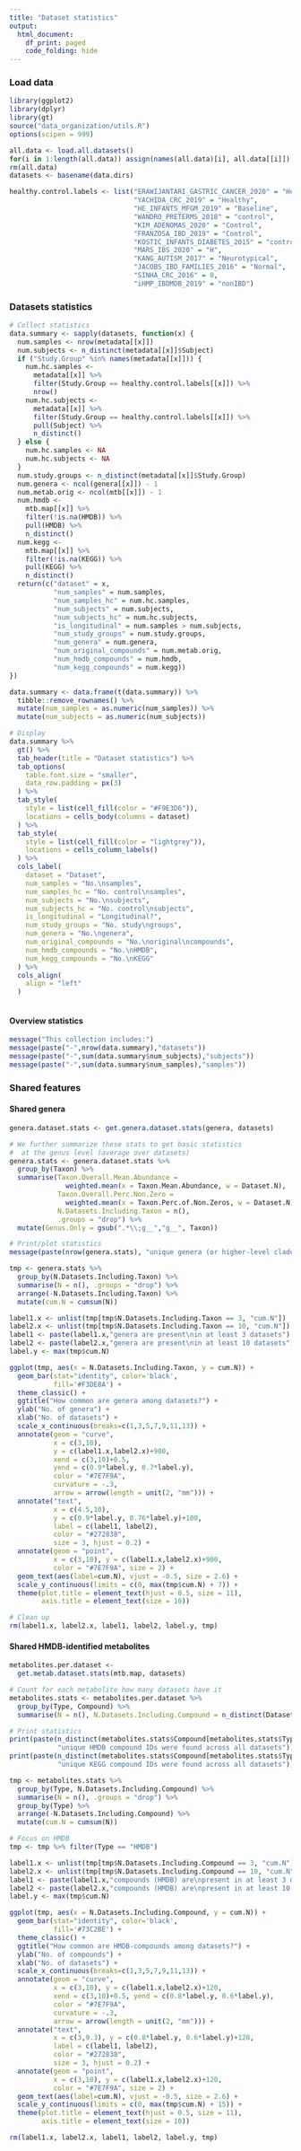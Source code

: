 ```yaml
---
title: "Dataset statistics"
output:
  html_document:
    df_print: paged
    code_folding: hide
---
```


### Load data

```r
library(ggplot2)
library(dplyr)
library(gt)
source("data_organization/utils.R")
options(scipen = 999)
```

```r
all.data <- load.all.datasets()
for(i in 1:length(all.data)) assign(names(all.data)[i], all.data[[i]])
rm(all.data)
datasets <- basename(data.dirs)

healthy.control.labels <- list("ERAWIJANTARI_GASTRIC_CANCER_2020" = "Healthy",
                               "YACHIDA_CRC_2019" = "Healthy",
                               "HE_INFANTS_MFGM_2019" = "Baseline",
                               "WANDRO_PRETERMS_2018" = "control",
                               "KIM_ADENOMAS_2020" = "Control",
                               "FRANZOSA_IBD_2019" = "Control",
                               "KOSTIC_INFANTS_DIABETES_2015" = "control",
                               "MARS_IBS_2020" = "H", 
                               "KANG_AUTISM_2017" = "Neurotypical", 
                               "JACOBS_IBD_FAMILIES_2016" = "Normal", 
                               "SINHA_CRC_2016" = 0, 
                               "iHMP_IBDMDB_2019" = "nonIBD")
```

### Datasets statistics

```r
# Collect statistics
data.summary <- sapply(datasets, function(x) {
  num.samples <- nrow(metadata[[x]])
  num.subjects <- n_distinct(metadata[[x]]$Subject)
  if ("Study.Group" %in% names(metadata[[x]])) {
    num.hc.samples <- 
      metadata[[x]] %>% 
      filter(Study.Group == healthy.control.labels[[x]]) %>% 
      nrow()
    num.hc.subjects <- 
      metadata[[x]] %>% 
      filter(Study.Group == healthy.control.labels[[x]]) %>% 
      pull(Subject) %>% 
      n_distinct()
  } else {
    num.hc.samples <- NA
    num.hc.subjects <- NA
  }
  num.study.groups <- n_distinct(metadata[[x]]$Study.Group)
  num.genera <- ncol(genera[[x]]) - 1
  num.metab.orig <- ncol(mtb[[x]]) - 1
  num.hmdb <-
    mtb.map[[x]] %>% 
    filter(!is.na(HMDB)) %>% 
    pull(HMDB) %>% 
    n_distinct()
  num.kegg <- 
    mtb.map[[x]] %>% 
    filter(!is.na(KEGG)) %>% 
    pull(KEGG) %>% 
    n_distinct()
  return(c("dataset" = x,
           "num_samples" = num.samples,
           "num_samples_hc" = num.hc.samples,
           "num_subjects" = num.subjects,
           "num_subjects_hc" = num.hc.subjects,
           "is_longitudinal" = num.samples > num.subjects,
           "num_study_groups" = num.study.groups,
           "num_genera" = num.genera,
           "num_original_compounds" = num.metab.orig,
           "num_hmdb_compounds" = num.hmdb,
           "num_kegg_compounds" = num.kegg))
})

data.summary <- data.frame(t(data.summary)) %>% 
  tibble::remove_rownames() %>%
  mutate(num_samples = as.numeric(num_samples)) %>%
  mutate(num_subjects = as.numeric(num_subjects)) 

# Display
data.summary %>% 
  gt() %>%
  tab_header(title = "Dataset statistics") %>%
  tab_options(
    table.font.size = "smaller",
    data_row.padding = px(3)
  ) %>%
  tab_style(
    style = list(cell_fill(color = "#F9E3D6")),
    locations = cells_body(columns = dataset)
  ) %>%
  tab_style(
    style = list(cell_fill(color = "lightgrey")),
    locations = cells_column_labels()
  ) %>%
  cols_label(
    dataset = "Dataset",
    num_samples = "No.\nsamples",
    num_samples_hc = "No. control\nsamples",
    num_subjects = "No.\nsubjects",
    num_subjects_hc = "No. control\nsubjects",
    is_longitudinal = "Longitudinal?",
    num_study_groups = "No. study\ngroups",
    num_genera = "No.\ngenera",
    num_original_compounds = "No.\noriginal\ncompounds",
    num_hmdb_compounds = "No.\nHMDB",
    num_kegg_compounds = "No.\nKEGG"
  ) %>%
  cols_align(
    align = "left"
  )
  
```

#### Overview statistics

```r
message("This collection includes:")
message(paste("-",nrow(data.summary),"datasets"))
message(paste("-",sum(data.summary$num_subjects),"subjects"))
message(paste("-",sum(data.summary$num_samples),"samples"))
```


### Shared features

#### Shared genera

```r
genera.dataset.stats <- get.genera.dataset.stats(genera, datasets)

# We further summarize these stats to get basic statistics 
#  at the genus level (average over datasets)
genera.stats <- genera.dataset.stats %>%
  group_by(Taxon) %>%
  summarise(Taxon.Overall.Mean.Abundance = 
              weighted.mean(x = Taxon.Mean.Abundance, w = Dataset.N),
            Taxon.Overall.Perc.Non.Zero = 
              weighted.mean(x = Taxon.Perc.of.Non.Zeros, w = Dataset.N),
            N.Datasets.Including.Taxon = n(),
            .groups = "drop") %>%
  mutate(Genus.Only = gsub(".*\\;g__","g__", Taxon))

# Print/plot statistics
message(paste(nrow(genera.stats), "unique genera (or higher-level clades) were found across all datasets"))

tmp <- genera.stats %>%
  group_by(N.Datasets.Including.Taxon) %>%
  summarise(N = n(), .groups = "drop") %>%
  arrange(-N.Datasets.Including.Taxon) %>%
  mutate(cum.N = cumsum(N))

label1.x <- unlist(tmp[tmp$N.Datasets.Including.Taxon == 3, "cum.N"])
label2.x <- unlist(tmp[tmp$N.Datasets.Including.Taxon == 10, "cum.N"])
label1 <- paste(label1.x,"genera are present\nin at least 3 datasets")
label2 <- paste(label2.x,"genera are present\nin at least 10 datasets")
label.y <- max(tmp$cum.N)

ggplot(tmp, aes(x = N.Datasets.Including.Taxon, y = cum.N)) +
  geom_bar(stat="identity", color='black', 
           fill='#F3DE8A') +
  theme_classic() +
  ggtitle("How common are genera among datasets?") +
  ylab("No. of genera") +
  xlab("No. of datasets") +
  scale_x_continuous(breaks=c(1,3,5,7,9,11,13)) +
  annotate(geom = "curve", 
           x = c(3,10),
           y = c(label1.x,label2.x)+900, 
           xend = c(3,10)+0.5, 
           yend = c(0.9*label.y, 0.7*label.y), 
           color = "#7E7F9A",
           curvature = -.3, 
           arrow = arrow(length = unit(2, "mm"))) +
  annotate("text", 
           x = c(4.5,10), 
           y = c(0.9*label.y, 0.76*label.y)+100, 
           label = c(label1, label2), 
           color = "#272838", 
           size = 3, hjust = 0.2) +
  annotate(geom = "point",
           x = c(3,10), y = c(label1.x,label2.x)+900,
           color = "#7E7F9A", size = 2) +
  geom_text(aes(label=cum.N), vjust = -0.5, size = 2.6) +
  scale_y_continuous(limits = c(0, max(tmp$cum.N) + 7)) +
  theme(plot.title = element_text(hjust = 0.5, size = 11),
        axis.title = element_text(size = 10)) 

# Clean up 
rm(label1.x, label2.x, label1, label2, label.y, tmp)
```


#### Shared HMDB-identified metabolites

```r
metabolites.per.dataset <- 
  get.metab.dataset.stats(mtb.map, datasets)

# Count for each metabolite how many datasets have it
metabolites.stats <- metabolites.per.dataset %>%
  group_by(Type, Compound) %>%
  summarise(N = n(), N.Datasets.Including.Compound = n_distinct(Dataset), .groups = "drop")

# Print statistics 
print(paste(n_distinct(metabolites.stats$Compound[metabolites.stats$Type == "HMDB"]),
            "unique HMDB compound IDs were found across all datasets"))
print(paste(n_distinct(metabolites.stats$Compound[metabolites.stats$Type == "KEGG"]),
            "unique KEGG compound IDs were found across all datasets"))

tmp <- metabolites.stats %>%
  group_by(Type, N.Datasets.Including.Compound) %>%
  summarise(N = n(), .groups = "drop") %>%
  group_by(Type) %>%
  arrange(-N.Datasets.Including.Compound) %>%
  mutate(cum.N = cumsum(N))

# Focus on HMDB
tmp <- tmp %>% filter(Type == "HMDB")

label1.x <- unlist(tmp[tmp$N.Datasets.Including.Compound == 3, "cum.N"])
label2.x <- unlist(tmp[tmp$N.Datasets.Including.Compound == 10, "cum.N"])
label1 <- paste(label1.x,"compounds (HMDB) are\npresent in at least 3 datasets")
label2 <- paste(label2.x,"compounds (HMDB) are\npresent in at least 10 datasets")
label.y <- max(tmp$cum.N)

ggplot(tmp, aes(x = N.Datasets.Including.Compound, y = cum.N)) +
  geom_bar(stat="identity", color='black', 
           fill='#73C2BE') +
  theme_classic() +
  ggtitle("How common are HMDB-compounds among datasets?") +
  ylab("No. of compounds") +
  xlab("No. of datasets") +
  scale_x_continuous(breaks=c(1,3,5,7,9,11,13)) +
  annotate(geom = "curve", 
           x = c(3,10), y = c(label1.x,label2.x)+120, 
           xend = c(3,10)+0.5, yend = c(0.8*label.y, 0.6*label.y), 
           color = "#7E7F9A",
           curvature = -.3, 
           arrow = arrow(length = unit(2, "mm"))) +
  annotate("text", 
           x = c(3,9.3), y = c(0.8*label.y, 0.6*label.y)+120, 
           label = c(label1, label2), 
           color = "#272838", 
           size = 3, hjust = 0.2) +
  annotate(geom = "point",
           x = c(3,10), y = c(label1.x,label2.x)+120,
           color = "#7E7F9A", size = 2) +
  geom_text(aes(label=cum.N), vjust = -0.5, size = 2.6) +
  scale_y_continuous(limits = c(0, max(tmp$cum.N) + 15)) +
  theme(plot.title = element_text(hjust = 0.5, size = 11),
        axis.title = element_text(size = 10))

rm(label1.x, label2.x, label1, label2, label.y, tmp)
```



